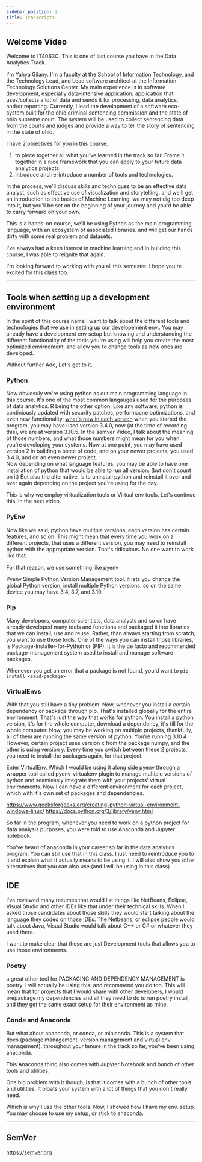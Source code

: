 ```yaml
---
sidebar_position: 2
title: Transcripts
---
```



<JupyterViewer rawIpynb={ipynb} />

## Welcome Video

Welcome to IT4063C. This is one of last course you have in the Data Analytics Track.

I'm Yahya Gilany. I'm a faculty at the School of Information Technology, and the Technology Lead, and Lead software architect at the Information Technology Solutions Center. My main experience is in software development, especially data-intensive application; application that uses/collects a lot of data and sends it for processing, data analytics, and/or reporting.
Currently, I lead the development of a software eco-system built for the ohio criminal sentencing commission and the state of ohio supreme court. The system will be used to collect sentencing data from the courts and judges and provide a way to tell the story of sentencing in the state of ohio.

I have 2 objectives for you in this course:

1. to piece together all what you've learned in the track so far. Frame it together in a nice framework that you can apply to your future data analytics projects.
2. Introduce and re-introduce a number of tools and technologies.

In the process, we'll discuss skills and techniques to be an effective data analyst, such as effective use of visualization and storytelling. and we'll get an introduction to the basics of Machine Learning. we may not dig too deep into it, but you'll be set on the beginning of your journey and you'd be able to carry forward on your own.

This is a hands-on course, we'll be using Python as the main programming language, with an ecosystem of associated libraries. and will get our hands dirty with some real problem and datasets.

I've always had a keen interest in machine learning and in building this course, I was able to reignite that again.

I'm looking forward to working with you all this semester. I hope you're excited for this class too.

---

## Tools when setting up a development environment

In the spirit of this course name I want to talk about the different tools and technologies that we use in setting up our developement env.. You may already have a development env setup
but knowing and understanding the different functionality of the tools you're using will help you create the most optimized envirnoment, and allow you to change tools as new ones are developed.

Without further Ado, Let's get to it.

### Python

Now obviosuly we're using python as out main programming language in this course. It's one of the most common langauges used for the purposes of data analytics. R being the other option.
Like any software, python is continiously updated with security patches, performacne optimizations, and even new functionality.
[what's new in each version](https://docs.python.org/3/whatsnew/index.html)
when you started the program, you may have used version 3.4.0, now (at the time of recording this), we are at version 3.10.5. In the semver Video, I talk about the meaning of those numbers,
and what those numbers might mean for you when you're developing your systems.
Now at one point, you may have used version 2 in building a piece of code, and on your newer projects, you used 3.4.0, and on an even newer project. \
Now depending on what language features, you may be able to have one installation of python that would be able to run all version. (but don't count on it)
But also the alternative, is to uninstall python and reinstall it over and over again depending on the project you're using for the day.

This is why we employ virtualization tools or Virtual env tools. Let's continue this, in the next video.

### PyEnv

Now like we said, python have multiple versions, each version has certain features, and so on.
This might mean that every time you work on a different projects, that uses a different version, you may need to reinstall python with the appropriate version. That's ridiculous. No one want to work like that.

For that reason, we use something like pyenv

Pyenv Simple Python Version Management tool. it lets you change the global Python version, install multiple Python versions. so on the same device you may have 3.4, 3.7, and 3.10.

### Pip

Many developers, computer scientists, data analysts and so on have already developed many tools and functions and packaged it into libraries that we can install, use and reuse. Rather, than always starting from scratch, you want to use those tools.
One of the ways you can install those libraries, is Package-Installer-for-Python or (PIP).
it is the de facto and recommended package-management system used to install and manage software packages.

Whenever you get an error that a package is not found, you'd want to `pip install <said-package>`

### VirtualEnvs

With that you still have a tiny problem. Now, whenever you install a certain dependency or package through pip. That's installed globally for the entire environment. That's just the way that works for python. You install a python version, it's for the whole computer, download a dependency, it's till for the whole computer.
Now, you may be working on multiple projects, thankfully, all of them are running the same version of python. You're running 3.10.4 . However, certain project uses version x from the package numpy, and the other is using version y. Every time you switch between these 2 projects, you need to install the packages again, for that project.

Enter VirtualEnv. Which I would be using it along side pyenv through a wrapper tool called pyenv-virtualenv plugin to manage multiple versions of python and seamlessly integrate them with your projects' virtual environments. Now I can have a different environment for each project, which with it's own set of packages and dependencies.

https://www.geeksforgeeks.org/creating-python-virtual-environment-windows-linux/
https://docs.python.org/3/library/venv.html

So far in the program, whenever you need to work on a python project for data analysis purposes, you were told to use Anaconda and Jupyter notebook.

You've heard of anaconda in your career so far in the data analytics program. You can still use that in this class. I just need to reintroduce you to it and explain what it actually means to be using it. I will also show you other alternatives that you can also use (and I will be using in this class)

## IDE

I've reviewed many resumes that would list things like NetBeans, Eclipse, Visual Studio and other IDEs like that under their technical skills. When I asked those candidates about those skills they would start talking about the language they coded on those IDEs. The Netbeans, or eclipse people would talk about Java, Visual Studio would talk about C++ or C# or whatever they used there.

I want to make clear that these are just Development tools that allows you to use those environments.

### Poetry

a great other tool for PACKAGING AND DEPENDENCY MANAGEMENT is poetry. I will actually be using this. and recommend you do too.
This will mean that for projects that I would share with other developers, I would prepackage my dependencies and all they need to do is run poetry install, and they get the same exact setup for their environment as mine.

### Conda and Anaconda

But what about anaconda, or conda, or miniconda. This is a system that does (package management, version management and virtual env management). throughout your tenure in the track so far, you've been using anaconda.

This Anaconda thing also comes with Jupyter Notebook and bunch of other tools and utilities.

One big problem with it though, is that it comes with a bunch of other tools and utilities. It bloats your system with a lot of things that you don't really need.

Which is why I use the other tools. Now, I showed how I have my env. setup. You may choose to use my setup, or stick to anaconda.

---

## SemVer

https://semver.org

